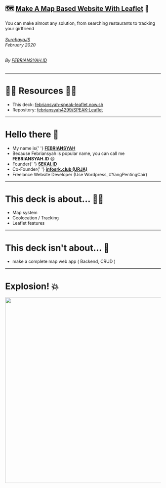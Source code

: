 
## 🗺️ [Make A Map Based Website With Leaflet](.) 🗾

You can make almost any solution, from searching restaurants to tracking your girlfriend

###### [SurabayaJS](https://surabayajs.org) <br /> February 2020
###### By [FEBRIANSYAH.ID](https://febriansyah.id)

---

# 👨‍💻 Resources 👩‍💻

- This deck: [febriansyah-speak-leaflet.now.sh](https://febriansyah-speak-leaflet.now.sh/)
- Repository: [febriansyah4299/SPEAK-Leaflet](https://github.com/febriansyah4299/SPEAK-Leaflet)

---

# Hello there 👋

<ul>
  <Appear>
    <li>
      My name is{' '}
      <b>
        <a href='https://febriansyah.id'>FEBRIANSYAH</a>
      </b>
    </li>
    <li>
      Because Febriansyah is popular name, you can call me <b>FEBRIANSYAH.ID</b> 😆
    </li>
    <li>
      Founder{' '}
      <a href='https://sekai.id'>
        <b>SEKAI.ID</b>
      </a>
    </li>
    <li>
        Co-Founder{' '}
        <a href='https://infosrk.club'>
            <b>infosrk.club (URJA)</b>
          </a>
        </li>
    <li>
      Freelance Website Developer (Use Wordpress, #YangPentingCair)
    </li>
  </Appear>
</ul>

---

# This deck is about... 👨‍💻

- Map system
- Geolocation / Tracking
- Leaflet features

---

# This deck isn't about... 🙅

- make a complete map web app ( Backend, CRUD )

---

# Explosion! 💥

<img src="https://raw.githubusercontent.com/febriansyah4299/GIF/master/explosion.gif" width="600"/>